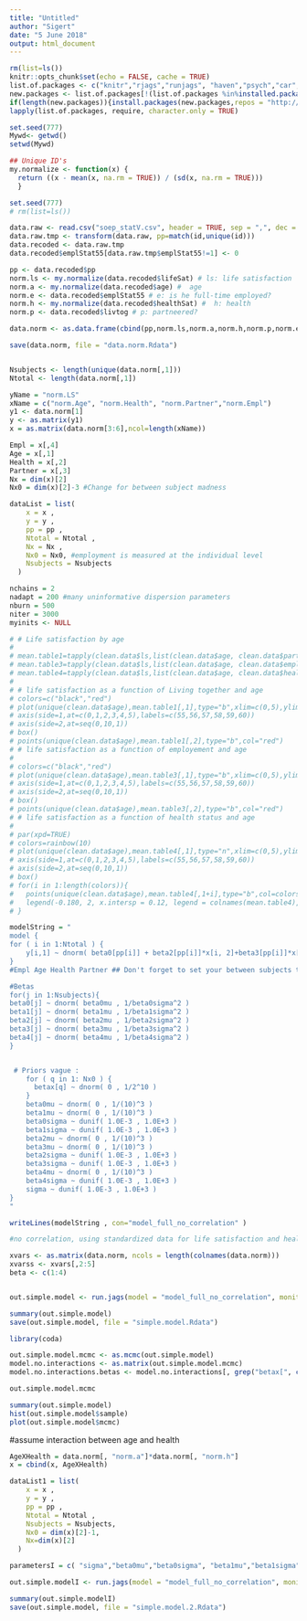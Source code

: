 ```yaml
---
title: "Untitled"
author: "Sigert"
date: "5 June 2018"
output: html_document
---
```


```r
rm(list=ls())
knitr::opts_chunk$set(echo = FALSE, cache = TRUE)
list.of.packages <- c("knitr","rjags","runjags", "haven","psych","car","magicfor","lattice")
new.packages <- list.of.packages[!(list.of.packages %in%installed.packages()[,"Package"])]
if(length(new.packages)){install.packages(new.packages,repos = "http://cran.us.r-project.org")}
lapply(list.of.packages, require, character.only = TRUE)

set.seed(777)
Mywd<- getwd()
setwd(Mywd)
```

```r
## Unique ID's
my.normalize <- function(x) {
  return ((x - mean(x, na.rm = TRUE)) / (sd(x, na.rm = TRUE)))
  }

set.seed(777)
# rm(list=ls())

data.raw <- read.csv("soep_statV.csv", header = TRUE, sep = ",", dec = ".")
data.raw.tmp <- transform(data.raw, pp=match(id,unique(id)))
data.recoded <- data.raw.tmp
data.recoded$emplStat55[data.raw.tmp$emplStat55!=1] <- 0

pp <- data.recoded$pp
norm.ls <- my.normalize(data.recoded$lifeSat) # ls: life satisfaction
norm.a <- my.normalize(data.recoded$age) #  age
norm.e <- data.recoded$emplStat55 # e: is he full-time employed?
norm.h <- my.normalize(data.recoded$healthSat) #  h: health
norm.p <- data.recoded$livtog # p: partneered?

data.norm <- as.data.frame(cbind(pp,norm.ls,norm.a,norm.h,norm.p,norm.e))

save(data.norm, file = "data.norm.Rdata")


Nsubjects <- length(unique(data.norm[,1]))
Ntotal <- length(data.norm[,1])

yName = "norm.LS" 
xName = c("norm.Age", "norm.Health", "norm.Partner","norm.Empl")
y1 <- data.norm[1]
y <- as.matrix(y1)
x = as.matrix(data.norm[3:6],ncol=length(xName))

Empl = x[,4]
Age = x[,1] 
Health = x[,2]
Partner = x[,3]
Nx = dim(x)[2]
Nx0 = dim(x)[2]-3 #Change for between subject madness 


```

```r

dataList = list(
    x = x ,
    y = y ,
    pp = pp ,
    Ntotal = Ntotal ,
    Nx = Nx ,
    Nx0 = Nx0, #employment is measured at the individual level
    Nsubjects = Nsubjects 
  )

```



```r
nchains = 2
nadapt = 200 #many uninformative dispersion parameters
nburn = 500
niter = 3000
myinits <- NULL
```


```r
# # Life satisfaction by age
# 
# mean.table1=tapply(clean.data$ls,list(clean.data$age, clean.data$partner),mean)
# mean.table3=tapply(clean.data$ls,list(clean.data$age, clean.data$employ),mean)
# mean.table4=tapply(clean.data$ls,list(clean.data$age, clean.data$health),mean)
# 
# # life satisfaction as a function of Living together and age
# colors=c("black","red")
# plot(unique(clean.data$age),mean.table1[,1],type="b",xlim=c(0,5),ylim=c(0,10),xlab="Age (in years)",ylab="Life Satisfaction",axes=F,main="Life satisfaction as a function of Living together and age")
# axis(side=1,at=c(0,1,2,3,4,5),labels=c(55,56,57,58,59,60))
# axis(side=2,at=seq(0,10,1))
# box()
# points(unique(clean.data$age),mean.table1[,2],type="b",col="red")
# # life satisfaction as a function of employement and age
# 
# colors=c("black","red")
# plot(unique(clean.data$age),mean.table3[,1],type="b",xlim=c(0,5),ylim=c(0,10),xlab="Age (in years)",ylab="Life Satisfaction",axes=F,main="Life satisfaction as a function of employement and age")
# axis(side=1,at=c(0,1,2,3,4,5),labels=c(55,56,57,58,59,60))
# axis(side=2,at=seq(0,10,1))
# box()
# points(unique(clean.data$age),mean.table3[,2],type="b",col="red")
# # life satisfaction as a function of health status and age
# 
# par(xpd=TRUE)
# colors=rainbow(10)
# plot(unique(clean.data$age),mean.table4[,1],type="n",xlim=c(0,5),ylim=c(0,10),xlab="Age (in years)",ylab="Life satisfaction",axes=F,main="life satisfaction as a function of health status and age")
# axis(side=1,at=c(0,1,2,3,4,5),labels=c(55,56,57,58,59,60))
# axis(side=2,at=seq(0,10,1))
# box()
# for(i in 1:length(colors)){
#   points(unique(clean.data$age),mean.table4[,1+i],type="b",col=colors[i])
#   legend(-0.180, 2, x.intersp = 0.12, legend = colnames(mean.table4), fill = colors, horiz=TRUE)
# }

```

```r
modelString = "
model {
for ( i in 1:Ntotal ) {
	y[i,1] ~ dnorm( beta0[pp[i]] + beta2[pp[i]]*x[i, 2]+beta3[pp[i]]*x[i,3]+beta4[pp[i]]*x[i,4] + sum( betax[1:Nx0] * x[i,(Nx-Nx0+1):Nx] ), 1/sigma^2 )
} 
#Empl Age Health Partner ## Don't forget to set your between subjects to the end of X!

#Betas
for(j in 1:Nsubjects){
beta0[j] ~ dnorm( beta0mu , 1/beta0sigma^2 ) 
beta1[j] ~ dnorm( beta1mu , 1/beta1sigma^2 )
beta2[j] ~ dnorm( beta2mu , 1/beta2sigma^2 )
beta3[j] ~ dnorm( beta3mu , 1/beta3sigma^2 )
beta4[j] ~ dnorm( beta4mu , 1/beta4sigma^2 )
}


 # Priors vague :
    for ( q in 1: Nx0 ) {
      betax[q] ~ dnorm( 0 , 1/2^10 )
    }
    beta0mu ~ dnorm( 0 , 1/(10)^3 ) 
    beta1mu ~ dnorm( 0 , 1/(10)^3 )
    beta0sigma ~ dunif( 1.0E-3 , 1.0E+3 )  
    beta1sigma ~ dunif( 1.0E-3 , 1.0E+3 )
    beta2mu ~ dnorm( 0 , 1/(10)^3 ) 
    beta3mu ~ dnorm( 0 , 1/(10)^3 )
    beta2sigma ~ dunif( 1.0E-3 , 1.0E+3 )  
    beta3sigma ~ dunif( 1.0E-3 , 1.0E+3 )
    beta4mu ~ dnorm( 0 , 1/(10)^3 ) 
    beta4sigma ~ dunif( 1.0E-3 , 1.0E+3 )  
    sigma ~ dunif( 1.0E-3 , 1.0E+3 )
}
"

writeLines(modelString , con="model_full_no_correlation" )
```

```r
#no correlation, using standardized data for life satisfaction and health variables

xvars <- as.matrix(data.norm, ncols = length(colnames(data.norm)))
xvarss <- xvars[,2:5]
beta <- c(1:4)


out.simple.model <- run.jags(model = "model_full_no_correlation", monitor = c("beta0mu", "beta1mu", "beta2mu","beta3mu","beta4mu", "betax", "beta0"), data = dataList, inits = myinits, n.chains = nchains, adapt = nadapt, burnin = nburn, sample = niter)

summary(out.simple.model)
save(out.simple.model, file = "simple.model.Rdata")

library(coda)

out.simple.model.mcmc <- as.mcmc(out.simple.model)
model.no.interactions <- as.matrix(out.simple.model.mcmc)
model.no.interactions.betas <- model.no.interactions[, grep("betax[", colnames(model.no.interactions), fixed=T)]

out.simple.model.mcmc

summary(out.simple.model)
hist(out.simple.model$sample)
plot(out.simple.model$mcmc)

```


#assume interaction between age and health
```r
AgeXHealth = data.norm[, "norm.a"]*data.norm[, "norm.h"]
x = cbind(x, AgeXHealth)
```


```r
dataList1 = list(
    x = x ,
    y = y ,
    pp = pp ,
    Ntotal = Ntotal ,
    Nsubjects = Nsubjects,
    Nx0 = dim(x)[2]-1,
    Nx=dim(x)[2]
  )
```

```r
parametersI = c( "sigma","beta0mu","beta0sigma", "beta1mu","beta1sigma","beta2mu","beta2sigma", "beta3mu","beta3sigma","beta4mu","beta4sigma", "betax") 

```
```r
out.simple.modelI <- run.jags(model = "model_full_no_correlation", monitor = parametersI, data = dataList1, inits = myinits, n.chains = nchains, adapt = nadapt, burnin = nburn, sample = niter)

summary(out.simple.modelI)
save(out.simple.model, file = "simple.model.2.Rdata")
```


